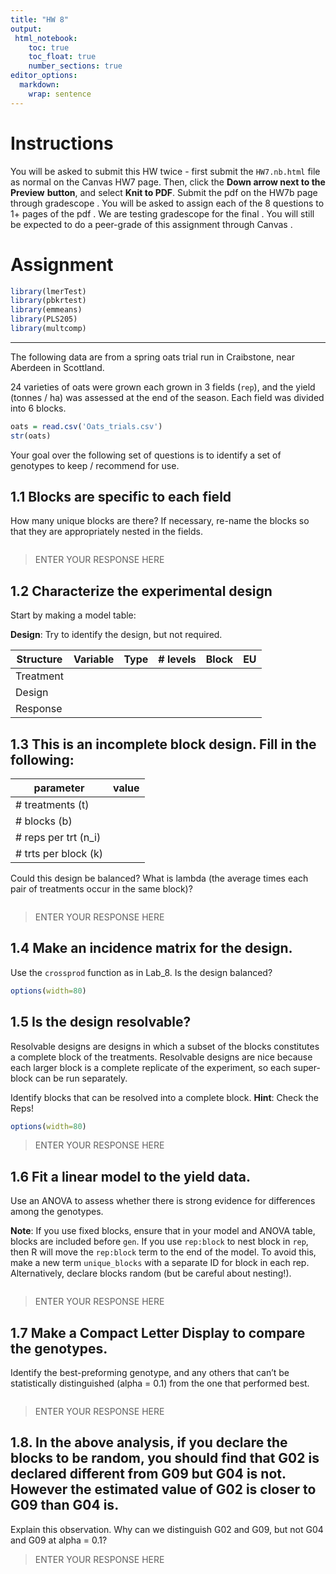 ```yaml
---
title: "HW 8"
output: 
 html_notebook:
    toc: true
    toc_float: true
    number_sections: true
editor_options: 
  markdown: 
    wrap: sentence
---
```


# Instructions

You will be asked to submit this HW twice - first submit the `HW7.nb.html` file as normal on the Canvas HW7 page.
Then, click the **Down arrow next to the Preview** **button**, and select **Knit to PDF**.
Submit the pdf on the HW7b page through gradescope .
You will be asked to assign each of the 8 questions to 1+ pages of the pdf .
We are testing gradescope for the final .
You will still be expected to do a peer-grade of this assignment through Canvas .

# Assignment

```r
library(lmerTest)
library(pbkrtest)
library(emmeans)
library(PLS205)
library(multcomp)
```

------------------------------------------------------------------------

The following data are from a spring oats trial run in Craibstone, near Aberdeen in Scottland.

24 varieties of oats were grown each grown in 3 fields (`rep`), and the yield (tonnes / ha) was assessed at the end of the season.
Each field was divided into 6 blocks.

```r
oats = read.csv('Oats_trials.csv')
str(oats)
```

Your goal over the following set of questions is to identify a set of genotypes to keep / recommend for use.

## 1.1 Blocks are specific to each field

How many unique blocks are there?
If necessary, re-name the blocks so that they are appropriately nested in the fields.

```r
```

> ENTER YOUR RESPONSE HERE

## 1.2 Characterize the experimental design

Start by making a model table:

**Design**: Try to identify the design, but not required.

| Structure | Variable | Type | \# levels | Block | EU  |
|-----------|----------|------|-----------|-------|-----|
| Treatment |          |      |           |       |     |
| Design    |          |      |           |       |     |
| Response  |          |      |           |       |     |

## 1.3 This is an incomplete block design. Fill in the following:

| parameter             | value |
|-----------------------|-------|
| \# treatments (t)     |       |
| \# blocks (b)         |       |
| \# reps per trt (n_i) |       |
| \# trts per block (k) |       |

Could this design be balanced?
What is lambda (the average times each pair of treatments occur in the same block)?

```r
```

> ENTER YOUR RESPONSE HERE

## 1.4 Make an incidence matrix for the design.

Use the `crossprod` function as in Lab_8.
Is the design balanced?

```r
options(width=80)

```

## 1.5 Is the design resolvable?

Resolvable designs are designs in which a subset of the blocks constitutes a complete block of the treatments.
Resolvable designs are nice because each larger block is a complete replicate of the experiment, so each super-block can be run separately.

Identify blocks that can be resolved into a complete block.
**Hint**: Check the Reps!

```r
options(width=80)

```

> ENTER YOUR RESPONSE HERE

## 1.6 Fit a linear model to the yield data.

Use an ANOVA to assess whether there is strong evidence for differences among the genotypes.

**Note**: If you use fixed blocks, ensure that in your model and ANOVA table, blocks are included before `gen`. If you use `rep:block` to nest block in `rep`, then R will move the `rep:block` term to the end of the model.
To avoid this, make a new term `unique_blocks` with a separate ID for block in each rep. Alternatively, declare blocks random (but be careful about nesting!).

```r
```

> ENTER YOUR RESPONSE HERE

## 1.7 Make a Compact Letter Display to compare the genotypes.

Identify the best-preforming genotype, and any others that can't be statistically distinguished (alpha = 0.1) from the one that performed best.

```r
```

> ENTER YOUR RESPONSE HERE

## 1.8. In the above analysis, if you declare the blocks to be random, you should find that G02 is declared different from G09 but G04 is not. However the estimated value of G02 is closer to G09 than G04 is.

Explain this observation.
Why can we distinguish G02 and G09, but not G04 and G09 at alpha = 0.1?

> ENTER YOUR RESPONSE HERE
